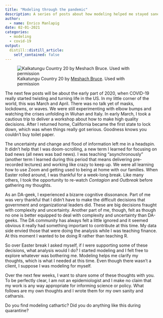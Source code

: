 ```yaml
---
title: "Modeling through the pandemic"
description: A series of posts about how modeling helped me stayed sane in 2020
author:
  - name: Enrico Manlapig
date: 02-01-2021
categories: 
  - modeling
  - covid-19
output:
  distill::distill_article:
    self_contained: false
---
```


![Kalkatungu Country 20 by [Meshach Bruce](https://www.cungelellaart.com/). Used with permission](kalkatungu_country_20.jpeg)



The next few posts will be about the early part of 2020, when COVID-19 really started twisting and turning life in the US.  In my little corner of the world, this was March and April.  There was no talk yet of masks, lockdowns, or waves.  We were still experimenting with elbow bumps and watching the crises unfolding in Wuhan and Italy. In early March, I took a cautious trip to deliver a workshop about how to make high quality decisions.  After I returned home, California became the first state to lock down, which was when things really got serious. Goodness knows you couldn't buy toilet paper.  

The uncertainty and change and flood of information left me in a headspin.  It didn't help that I was doom-scrolling, a new term I learned for focusing on bad news (all news was bad news). I was teaching "asynchronously" (another term I learned during this period that means delivering pre-recorded lectures) and working like crazy to keep up. We were all learning how to use Zoom and getting used to being at home with our families.  When Easter rolled around, I was thankful for a week-long break.  Like many others, I took the opportunity to re-watch *Contagion* and *Outbreak* before gathering my thoughts.  


As an DA-geek, I experienced a bizarre cognitive dissonance.  Part of me was very thankful that I didn't have to make the difficult decisions that government and organizational leaders did.  These are big decisions fraught with complexity and uncertainty.  Another part of me, though, felt as though no one is better equipped to deal with complexity and uncertainty than DA-geeks.  The DA community has always felt a little ignored and it seemed obvious it really had something important to contribute at this time.  My data side envied those that were doing the analysis while I was  teaching finance.  At this moment I wanted to be doing R rather than teaching R.

So over Easter break I asked myself, if I were supporting some of these decisions, what analysis would I do?  I started modeling and I felt free to  explore whatever was bothering me.  Modeling helps me clarify my thoughts, which is what I needed at this time.  Even though there wasn't a client, I suppose I was modeling for myself.  

Over the next few weeks, I want to share some of these thoughts with you.  To be perfectly clear, I am not an epidemiologist and I make no claim that my work is any way appropriate for informing science or  policy.  What follows are my own thoughts and I wrote them for my own sanity and catharsis.

Do you find modeling cathartic? Did you do anything like this during quarantine?
